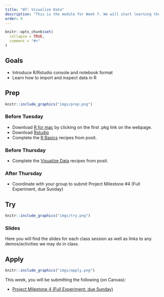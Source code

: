 ```yaml
---
title: "W7: Visualize Data"
description: "This is the module for Week 7. We will start learning the basics of visualizing data in R/RStudio."
order: 6
---
```


```r
knitr::opts_chunk$set(
  collapse = TRUE,
  comment = "#>"
)
```

## Goals

- Introduce R/Rstudio console and notebook format
- Learn how to import and inspect data in R

## Prep 

:::::{.card .border .border-2 .border-info}
:::: {.grid .g-0}
::: {.g-col-3}
:::: {.card-body}

```r
knitr::include_graphics("imgs/prep.png")
```

::::
:::

::: {.g-col-9}
:::: {.card-body}
### Before Tuesday

- Download [R for mac](https://cran.r-project.org/bin/macosx/) by clicking on the first .pkg link on the webpage.
- Download [Rstudio](https://posit.co/download/rstudio-desktop/)
- Complete the [R Basics](https://posit.cloud/learn/recipes) recipes from posit.

### Before Thursday

- Complete the [Visualize Data](https://posit.cloud/learn/recipes) recipes from posit.

### After Thursday

- Coordinate with your group to submit Project Milestone #4 (Full Experiment, due Sunday)


::::
:::
::::
:::::

## Try {.mt-5}

:::::{.card .border .border-2 .border-info}
:::: {.grid .g-0}
::: {.g-col-3}
:::: {.card-body}

```r
knitr::include_graphics("imgs/try.png")
```

::::
:::

::: {.g-col-9}
:::: {.card-body}

### Slides

Here you will find the slides for each class session as well as links to any demos/activities we may do in class.

<!-- <a class="btn btn-outline-info" href="https://teaching-me.github.io/coglab/slides/W8_Oct_17_2023.pdf" role="button" target="_blank">W8: Slides 1</a> -->
<!-- <a class="btn btn-outline-info" href="https://teaching-me.github.io/coglab/slides/W8_Oct_19_2023.pdf" role="button" target="_blank">W8: Slides 2</a> -->


::::
:::


::::
:::::

## Apply {.mt-5}

:::::{.card .border .border-2 .border-info}
:::: {.grid .g-0}
::: {.g-col-3}
:::: {.card-body}

```r
knitr::include_graphics("imgs/apply.png")
```

::::
:::

::: {.g-col-9}
:::: {.card-body}

This week, you will be submitting the following (on Canvas):

- <span style="color:#508AB0"><a href="https://bowdoin.instructure.com/courses/6255/assignments/63605?module_item_id=382077" target="_blank">Project Milestone 4 (Full Experiment: due Sunday)</a></span>


::::
:::


::::
:::::